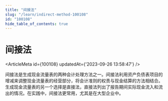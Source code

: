 ```yaml
---
title: "间接法"
slug: "/learn/indirect-method-100108"
id: "100108"
hide_table_of_contents: true
---
```



# 间接法

<ArticleMeta id={100108} updatedAt={'2023-09-26 13:58:47'} />
<div className='border-solid border-b border-t-0 my-4 border-[var(--ifm-color-gray-300)]' />

间接法是生成现金流量表的两种会计处理方法之一。间接法利用资产负债表项目的增减来调整现金流量表的经营部分，将会计准则的权责与现金结算的方法相结合。生成现金流量表的另一个选择是直接法，直接法列出了报告期间实际现金流入和流出的情况。在实践中，间接法更常用，尤其是在大型企业中。
